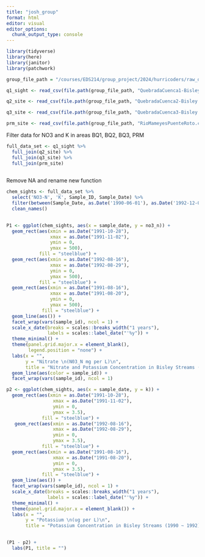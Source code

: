 ```yaml
---
title: "josh_group"
format: html
editor: visual
editor_options: 
  chunk_output_type: console
---
```


```r
library(tidyverse)
library(here)
library(janitor)
library(patchwork)
```

```r
group_file_path = "/courses/EDS214/group_project/2024/hurricoders/raw_data/"
```

```r
q1_sight <- read_csv(file.path(group_file_path, "QuebradaCuenca1-Bisley.csv"))

q2_site <- read_csv(file.path(group_file_path, "QuebradaCuenca2-Bisley.csv"))

q3_site <- read_csv(file.path(group_file_path, "QuebradaCuenca3-Bisley.csv"))

prm_site <- read_csv(file.path(group_file_path, "RioMameyesPuenteRoto.csv"))

```

Filter data for NO3 and K in areas BQ1, BQ2, BQ3, PRM

```r
full_data_set <- q1_sight %>%
  full_join(q2_site) %>%
  full_join(q3_site) %>%
  full_join(prm_site)
  
```

Remove NA and rename new function

```r
chem_sights <- full_data_set %>% 
  select('NO3-N', 'K', Sample_ID, Sample_Date) %>%
  filter(between(Sample_Date, as.Date('1990-06-01'), as.Date('1992-12-01'))) %>%
  clean_names() 
  
```

```r
P1 <- ggplot(chem_sights, aes(x = sample_date, y = no3_n)) + 
  geom_rect(aes(xmin = as.Date("1991-10-28"),
                xmax = as.Date("1991-11-02"), 
                ymin = 0,
                ymax = 500),
            fill = "steelblue") +
  geom_rect(aes(xmin = as.Date("1992-08-16"),
                xmax = as.Date("1992-08-29"), 
                ymin = 0,
                ymax = 500),
            fill = "steelblue") +
  geom_rect(aes(xmin = as.Date("1991-08-16"),
                xmax = as.Date("1991-08-20"), 
                ymin = 0,
                ymax = 500),
             fill = "steelblue") +
  geom_line(aes()) +
  facet_wrap(vars(sample_id), ncol = 1) +
  scale_x_date(breaks = scales::breaks_width("1 years"),
               labels = scales::label_date("'%y")) +
  theme_minimal() +
  theme(panel.grid.major.x = element_blank(),
        legend.position = "none") +
  labs(x = "",
       y = "Nitrate \n(N03_N mg per L)\n",
       title = "Nitrate and Potassium Concentration in Bisley Streams (1990 ~ 1993)") +
  geom_line(aes(color = sample_id)) +
  facet_wrap(vars(sample_id), ncol = 1) 
```

```r
p2 <- ggplot(chem_sights, aes(x = sample_date, y = k)) + 
  geom_rect(aes(xmin = as.Date("1991-10-28"),
                 xmax = as.Date("1991-11-02"), 
                 ymin = 0,
                 ymax = 3.5),
             fill = "steelblue") +
   geom_rect(aes(xmin = as.Date("1992-08-16"),
                 xmax = as.Date("1992-08-29"), 
                 ymin = 0,
                 ymax = 3.5),
             fill = "steelblue") +
  geom_rect(aes(xmin = as.Date("1991-08-16"),
                 xmax = as.Date("1991-08-20"), 
                 ymin = 0,
                 ymax = 3.5),
             fill = "steelblue") +
  geom_line(aes()) +
  facet_wrap(vars(sample_id), ncol = 1) +
  scale_x_date(breaks = scales::breaks_width("1 years"),
               labels = scales::label_date("'%y")) +
  theme_minimal() +
  theme(panel.grid.major.x = element_blank()) +
  labs(x = "",
       y = "Potassium \n(ug per L)\n",
       title = "Potassium Concentration in Bisley Streams (1990 ~ 1992)")
  
```

```r
(P1 - p2) +
  labs(P1, title = "")

```

